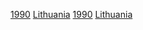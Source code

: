 {{Commons category|History of Lithuania (1990–present)}}
{{Portal|立陶宛}}

[[Category:立陶宛現代史|1990]]
[[Category:蘇聯解體後的國家|Lithuania]]
[[Category:各時期立陶宛歷史|1990]]
[[Category:各國當代史|Lithuania]]
